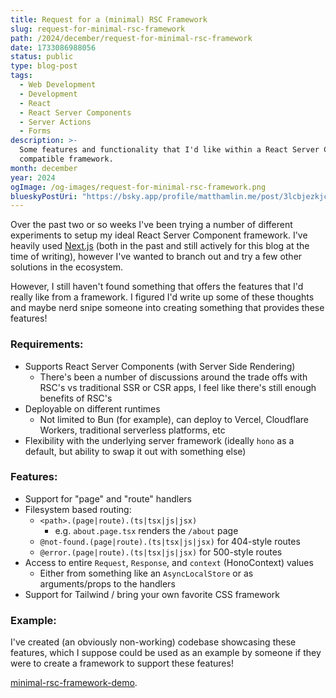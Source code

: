 ```yaml
---
title: Request for a (minimal) RSC Framework
slug: request-for-minimal-rsc-framework
path: /2024/december/request-for-minimal-rsc-framework
date: 1733086988056
status: public
type: blog-post
tags:
  - Web Development
  - Development
  - React
  - React Server Components
  - Server Actions
  - Forms
description: >-
  Some features and functionality that I'd like within a React Server Component
  compatible framework.
month: december
year: 2024
ogImage: /og-images/request-for-minimal-rsc-framework.png
blueskyPostUri: "https://bsky.app/profile/matthamlin.me/post/3lcbjezkjcc27"
---
```



Over the past two or so weeks I've been trying a number of different experiments to setup my ideal React Server Component framework. I've heavily used [Next.js](https://nextjs.org/) (both in the past and still actively for this blog at the time of writing), however I've wanted to branch out and try a few other solutions in the ecosystem.

However, I still haven't found something that offers the features that I'd really like from a framework. I figured I'd write up some of these thoughts and maybe nerd snipe someone into creating something that provides these features!

### Requirements:

- Supports React Server Components (with Server Side Rendering)
	- There's been a number of discussions around the trade offs with RSC's vs traditional SSR or CSR apps, I feel like there's still enough benefits of RSC's
- Deployable on different runtimes
	- Not limited to Bun (for example), can deploy to Vercel, Cloudflare Workers, traditional serverless platforms, etc
- Flexibility with the underlying server framework (ideally `hono` as a default, but ability to swap it out with something else)


### Features:

- Support for "page" and "route" handlers
- Filesystem based routing:
	- `<path>.(page|route).(ts|tsx|js|jsx)`
		- e.g. `about.page.tsx` renders the `/about` page
	- `@not-found.(page|route).(ts|tsx|js|jsx)` for 404-style routes
	- `@error.(page|route).(ts|tsx|js|jsx)` for 500-style routes
- Access to entire `Request`, `Response`, and `context` (HonoContext) values
	- Either from something like an `AsyncLocalStore` or as arguments/props to the handlers
- Support for Tailwind / bring your own favorite CSS framework


### Example:

I've created (an obviously non-working) codebase showcasing these features, which I suppose could be used as an example by someone if they were to create a framework to support these features!

[minimal-rsc-framework-demo](https://github.com/hamlim/minimal-rsc-framework-demo).
